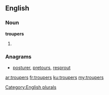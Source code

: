 ==English==

===Noun===
'''troupers'''

# {{plural of|[[trouper]]}}

===Anagrams===
* [[posturer#English|posturer]], [[pretours#English|pretours]], [[resprout#English|resprout]]

[[Category:English plurals]]

[[ar:troupers]]
[[fr:troupers]]
[[ku:troupers]]
[[my:troupers]]